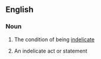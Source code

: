 ==English==

===Noun===
{{en-noun|indelicacies|-}}

#{{uncountable}} The condition of being [[indelicate]]
#{{countable}} An indelicate act or statement